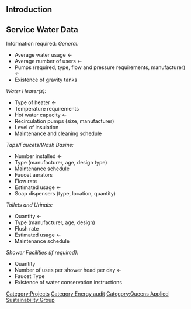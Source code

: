 {{QASpage}}
==Introduction==
==Service Water Data==
Information required:
''General:''
*Average water usage <-
*Average number of users <-
*Pumps (required, type, flow and pressure requirements, manufacturer) <-
*Existence of gravity tanks
''Water Heater(s):''
*Type of heater <-
*Temperature requirements
*Hot water capacity <-
*Recirculation pumps (size, manufacturer)
*Level of insulation 
*Maintenance and cleaning schedule
''Taps/Faucets/Wash Basins:''
*Number installed <-
*Type (manufacturer, age, design type)
*Maintenance schedule
*Faucet aerators 
*Flow rate
*Estimated usage <-
*Soap dispensers (type, location, quantity)
''Toilets and Urinals:''
*Quantity <-
*Type (manufacturer, age, design) 
*Flush rate
*Estimated usage <-
*Maintenance schedule
''Shower Facilities (if required):''
*Quantity
*Number of uses per shower head per day <-
*Faucet Type
*Existence of water conservation instructions

[[Category:Projects]]
[[Category:Energy audit]]
[[Category:Queens Applied Sustainability Group]]